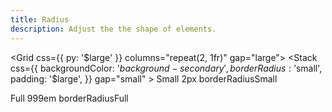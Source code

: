 ```yaml
---
title: Radius
description: Adjust the the shape of elements.
---
```


<Grid css={{ py: '$large' }} columns="repeat(2, 1fr)" gap="large">
  <GridItem>
    <Stack
      css={{
        backgroundColor: '$background-secondary',
        borderRadius: '$small',
        padding: '$large',
      }}
      gap="small"
    >
      <Typography variant="bodyBold">Small</Typography>
      <Typography variant="subtext">2px</Typography>
      <Typography variant="subtext">borderRadiusSmall</Typography>
    </Stack>
  </GridItem>

   <GridItem>
    <Stack
      css={{
        backgroundColor: '$background-secondary',
        borderRadius: '$full',
        padding: '$large',
      }}
      gap="small"
    >
      <Typography variant="bodyBold">Full</Typography>
      <Typography variant="subtext">999em</Typography>
      <Typography variant="subtext">borderRadiusFull</Typography>
    </Stack>
  </GridItem>
</Grid>
